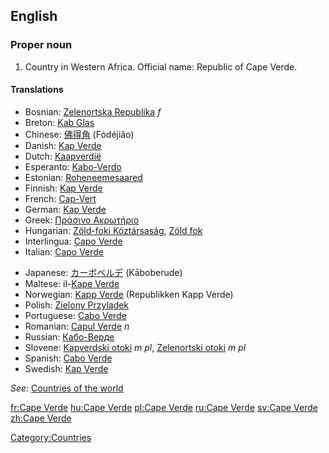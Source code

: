 ==English==

===Proper noun===

# Country in Western Africa. Official name: Republic of Cape Verde.

====Translations====
{{top}}
*Bosnian: [[Zelenortska Republika]] ''f''
*Breton: [[Kab Glas]]
*Chinese: [[佛得角]] (Fódéjiăo)
*Danish: [[Kap Verde]]
*Dutch: [[Kaapverdië]]
*Esperanto: [[Kabo-Verdo]]
*Estonian: [[Roheneemesaared]]
*Finnish: [[Kap Verde]]
*French: [[Cap-Vert]]
*German: [[Kap Verde]]
*Greek: [[Πράσινο Ακρωτήριο]]
*Hungarian: [[Zöld-foki Köztársaság]], [[Zöld fok]]
*Interlingua: [[Capo Verde]]
*Italian: [[Capo Verde]]
{{mid}}
*Japanese: [[カーボベルデ]] (Kāboberude)
*Maltese: il-[[Kape Verde]]
*Norwegian: [[Kapp Verde]] (Republikken Kapp Verde)
*Polish: [[Zielony Przylądek]]
*Portuguese: [[Cabo Verde]]
*Romanian: [[Capul Verde]] ''n''
*Russian: [[Кабо-Верде]]
*Slovene: [[Kapverdski otoki]] ''m pl'', [[Zelenortski otoki]] ''m pl''
*Spanish: [[Cabo Verde]]
*Swedish: [[Kap Verde]]
{{bottom}}

''See'': [[Countries of the world]]

[[Category:Countries]]

[[fr:Cape Verde]]
[[hu:Cape Verde]]
[[pl:Cape Verde]]
[[ru:Cape Verde]]
[[sv:Cape Verde]]
[[zh:Cape Verde]]